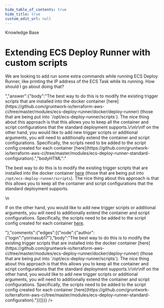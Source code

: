 ```yaml
---
hide_table_of_contents: true
hide_title: true
custom_edit_url: null
---
```



<CenterLayout>
<span class="title">Knowledge Base</span>
<h1>Extending ECS Deploy Runner with custom scripts</h1>
<GitHub json={{"id":"D_kwDOF8slf84APBNk","number":287,"author":{"login":"yorinasub17"},"title":"Extending ECS Deploy Runner with custom scripts","body":"We are looking to add run some extra commands while running ECS Deploy Runner, like printing the IP address of the ECS Task while its running. How should I go about doing that?","bodyHTML":"<p dir=\"auto\">We are looking to add run some extra commands while running ECS Deploy Runner, like printing the IP address of the ECS Task while its running. How should I go about doing that?</p>","answer":{"body":"The best way to do this is to modify the existing trigger scripts that are installed into the docker container [here](https://github.com/gruntwork-io/terraform-aws-ci/tree/master/modules/ecs-deploy-runner/docker/deploy-runner) (those that are being put into `/opt/ecs-deploy-runner/scripts`). The nice thing about this approach is that this allows you to keep all the container and script configurations that the standard deployment supports.\r\n\r\nIf on the other hand, you would like to add new trigger scripts or additional arguments, you will need to additionally extend the container and script configurations. Specifically, the scripts need to be added to the script config created for each container [here](https://github.com/gruntwork-io/terraform-aws-ci/tree/master/modules/ecs-deploy-runner-standard-configuration).","bodyHTML":"<p dir=\"auto\">The best way to do this is to modify the existing trigger scripts that are installed into the docker container <a href=\"https://github.com/gruntwork-io/terraform-aws-ci/tree/master/modules/ecs-deploy-runner/docker/deploy-runner\">here</a> (those that are being put into <code class=\"notranslate\">/opt/ecs-deploy-runner/scripts</code>). The nice thing about this approach is that this allows you to keep all the container and script configurations that the standard deployment supports.</p>\n<p dir=\"auto\">If on the other hand, you would like to add new trigger scripts or additional arguments, you will need to additionally extend the container and script configurations. Specifically, the scripts need to be added to the script config created for each container <a href=\"https://github.com/gruntwork-io/terraform-aws-ci/tree/master/modules/ecs-deploy-runner-standard-configuration\">here</a>.</p>"},"comments":{"edges":[{"node":{"author":{"login":"yorinasub17"},"body":"The best way to do this is to modify the existing trigger scripts that are installed into the docker container [here](https://github.com/gruntwork-io/terraform-aws-ci/tree/master/modules/ecs-deploy-runner/docker/deploy-runner) (those that are being put into `/opt/ecs-deploy-runner/scripts`). The nice thing about this approach is that this allows you to keep all the container and script configurations that the standard deployment supports.\r\n\r\nIf on the other hand, you would like to add new trigger scripts or additional arguments, you will need to additionally extend the container and script configurations. Specifically, the scripts need to be added to the script config created for each container [here](https://github.com/gruntwork-io/terraform-aws-ci/tree/master/modules/ecs-deploy-runner-standard-configuration)."}}]}}} />

</CenterLayout>
  

<!-- ##DOCS-SOURCER-START
{
  "sourcePlugin": "github-discussions",
  "hash": "9a5fa016bb275438cf06b44e20ddc92e"
}
##DOCS-SOURCER-END -->
